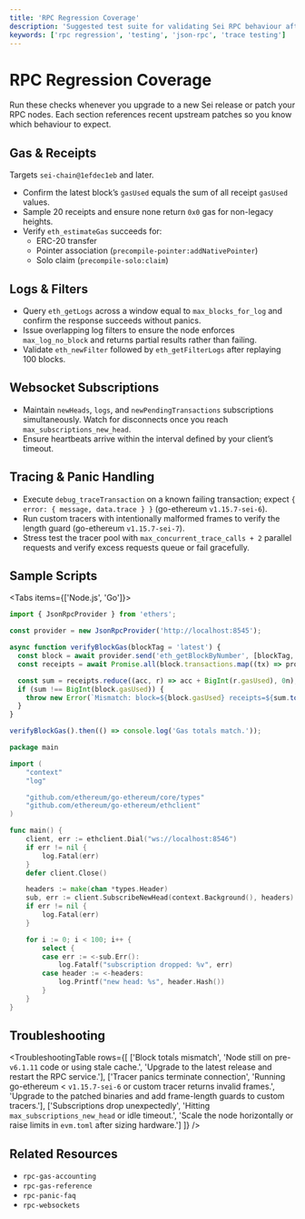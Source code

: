 ```yaml
---
title: 'RPC Regression Coverage'
description: 'Suggested test suite for validating Sei RPC behaviour after upgrades.'
keywords: ['rpc regression', 'testing', 'json-rpc', 'trace testing']
---
```



# RPC Regression Coverage

Run these checks whenever you upgrade to a new Sei release or patch your RPC nodes. Each section references recent upstream patches so you know which behaviour to expect.

## Gas & Receipts

<Callout type="info">Targets `sei-chain@1efdec1eb` and later.</Callout>

- Confirm the latest block’s `gasUsed` equals the sum of all receipt `gasUsed` values.
- Sample 20 receipts and ensure none return `0x0` gas for non-legacy heights.
- Verify `eth_estimateGas` succeeds for:
  - ERC-20 transfer
  - Pointer association (`precompile-pointer:addNativePointer`)
  - Solo claim (`precompile-solo:claim`)

## Logs & Filters

- Query `eth_getLogs` across a window equal to `max_blocks_for_log` and confirm the response succeeds without panics.
- Issue overlapping log filters to ensure the node enforces `max_log_no_block` and returns partial results rather than failing.
- Validate `eth_newFilter` followed by `eth_getFilterLogs` after replaying 100 blocks.

## Websocket Subscriptions

- Maintain `newHeads`, `logs`, and `newPendingTransactions` subscriptions simultaneously. Watch for disconnects once you reach `max_subscriptions_new_head`.
- Ensure heartbeats arrive within the interval defined by your client’s timeout.

## Tracing & Panic Handling

- Execute `debug_traceTransaction` on a known failing transaction; expect `{ error: { message, data.trace } }` (go-ethereum `v1.15.7-sei-6`).
- Run custom tracers with intentionally malformed frames to verify the length guard (go-ethereum `v1.15.7-sei-7`).
- Stress test the tracer pool with `max_concurrent_trace_calls + 2` parallel requests and verify excess requests queue or fail gracefully.

## Sample Scripts

<Tabs items={['Node.js', 'Go']}>
  <div>

```javascript copy
import { JsonRpcProvider } from 'ethers';

const provider = new JsonRpcProvider('http://localhost:8545');

async function verifyBlockGas(blockTag = 'latest') {
  const block = await provider.send('eth_getBlockByNumber', [blockTag, true]);
  const receipts = await Promise.all(block.transactions.map((tx) => provider.send('eth_getTransactionReceipt', [tx.hash])));

  const sum = receipts.reduce((acc, r) => acc + BigInt(r.gasUsed), 0n);
  if (sum !== BigInt(block.gasUsed)) {
    throw new Error(`Mismatch: block=${block.gasUsed} receipts=${sum.toString(16)}`);
  }
}

verifyBlockGas().then(() => console.log('Gas totals match.'));
```

  </div>
  <div>

```go copy
package main

import (
	"context"
	"log"

	"github.com/ethereum/go-ethereum/core/types"
	"github.com/ethereum/go-ethereum/ethclient"
)

func main() {
	client, err := ethclient.Dial("ws://localhost:8546")
	if err != nil {
		log.Fatal(err)
	}
	defer client.Close()

	headers := make(chan *types.Header)
	sub, err := client.SubscribeNewHead(context.Background(), headers)
	if err != nil {
		log.Fatal(err)
	}

	for i := 0; i < 100; i++ {
		select {
		case err := <-sub.Err():
			log.Fatalf("subscription dropped: %v", err)
		case header := <-headers:
			log.Printf("new head: %s", header.Hash())
		}
	}
}
```

  </div>
</Tabs>

## Troubleshooting

<TroubleshootingTable
  rows={[
    ['Block totals mismatch', 'Node still on pre-`v6.1.11` code or using stale cache.', 'Upgrade to the latest release and restart the RPC service.'],
    ['Tracer panics terminate connection', 'Running go-ethereum < `v1.15.7-sei-6` or custom tracer returns invalid frames.', 'Upgrade to the patched binaries and add frame-length guards to custom tracers.'],
    ['Subscriptions drop unexpectedly', 'Hitting `max_subscriptions_new_head` or idle timeout.', 'Scale the node horizontally or raise limits in `evm.toml` after sizing hardware.']
  ]}
/>

## Related Resources

- `rpc-gas-accounting`
- `rpc-gas-reference`
- `rpc-panic-faq`
- `rpc-websockets`
